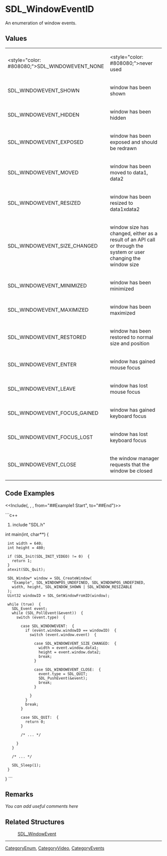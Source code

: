 <!-- pragma section-numbers off -->
<!-- pragma disable-camelcase -->

= SDL_WindowEventID =
An enumeration of window events.


== Values ==
{|
|<style="color: #808080;">SDL_WINDOWEVENT_NONE
|<style="color: #808080;">never used
|-
|SDL_WINDOWEVENT_SHOWN
|window has been shown
|-
|SDL_WINDOWEVENT_HIDDEN
|window has been hidden
|-
|SDL_WINDOWEVENT_EXPOSED
|window has been exposed and should be redrawn
|-
|SDL_WINDOWEVENT_MOVED
|window has been moved to data1, data2
|-
|SDL_WINDOWEVENT_RESIZED
|window has been resized to data1xdata2
|-
|SDL_WINDOWEVENT_SIZE_CHANGED
|window size has changed, either as a result of an API call or through the system or user changing the window size
|-
|SDL_WINDOWEVENT_MINIMIZED
|window has been minimized
|-
|SDL_WINDOWEVENT_MAXIMIZED
|window has been maximized
|-
|SDL_WINDOWEVENT_RESTORED
|window has been restored to normal size and position
|-
|SDL_WINDOWEVENT_ENTER
|window has gained mouse focus
|-
|SDL_WINDOWEVENT_LEAVE
|window has lost mouse focus
|-
|SDL_WINDOWEVENT_FOCUS_GAINED
|window has gained keyboard focus
|-
|SDL_WINDOWEVENT_FOCUS_LOST
|window has lost keyboard focus
|-
|SDL_WINDOWEVENT_CLOSE
|the window manager requests that the window be closed
|}

== Code Examples ==
<<Include(<SDL_WindowEvent>, , , from="##Example1 Start", to="##End")>>

```c++
#include "SDL.h"

int main(int, char**)  {
  int width = 640;
  int height = 480;
  
  if (SDL_Init(SDL_INIT_VIDEO) != 0)  {
    return 1;
  }
  atexit(SDL_Quit);
  
  SDL_Window* window = SDL_CreateWindow(
    "Example", SDL_WINDOWPOS_UNDEFINED, SDL_WINDOWPOS_UNDEFINED, 
    width, height, SDL_WINDOW_SHOWN | SDL_WINDOW_RESIZABLE
  );
  Uint32 windowID = SDL_GetWindowFromID(window);
  
  while (true)  {
    SDL_Event event;
    while (SDL_PollEvent(&event))  {
      switch (event.type)  {
        
        case SDL_WINDOWEVENT:  {
          if (event.window.windowID == windowID)  {
            switch (event.window.event)  {
              
              case SDL_WINDOWEVENT_SIZE_CHANGED:  {
                width = event.window.data1;
                height = event.window.data2;
                break;
              }
              
              case SDL_WINDOWEVENT_CLOSE:  {
                event.type = SDL_QUIT;
                SDL_PushEvent(&event);
                break;
              }
              
            }
          }
          break;
        }
        
        case SDL_QUIT:  {
          return 0;
        }
        
        /* ... */
        
      }
    }
    
    /* ... */
    
    SDL_Sleep(1);
  }
}
```

== Remarks ==
''You can add useful comments here''

== Related Structures ==
:[[SDL_WindowEvent]]

----
[[CategoryEnum]], [[CategoryVideo]], [[CategoryEvents]]
